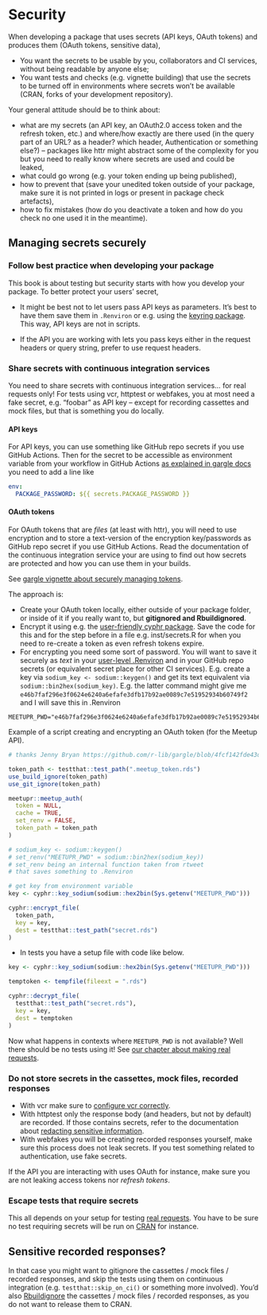 # Security {#security-chapter}

When developing a package that uses secrets (API keys, OAuth tokens) and produces them (OAuth tokens, sensitive data),

* You want the secrets to be usable by you, collaborators and CI services, without being readable by anyone else;
* You want tests and checks (e.g. vignette building) that use the secrets to be turned off in environments where secrets won't be available (CRAN, forks of your development repository).

Your general attitude should be to think about:

* what are my secrets (an API key, an OAuth2.0 access token and the refresh token, etc.) and where/how exactly are there used (in the query part of an URL? as a header? which header, Authentication or something else?) -- packages like httr might abstract some of the complexity for you but you need to really know where secrets are used and could be leaked,
* what could go wrong (e.g. your token ending up being published), 
* how to prevent that (save your unedited token outside of your package, make sure it is not printed in logs or present in package check artefacts), 
* how to fix mistakes (how do you deactivate a token and how do you check no one used it in the meantime).

## Managing secrets securely

### Follow best practice when developing your package

This book is about testing but security starts with how you develop your package.
To better protect your users' secret,

* It might be best not to let users pass API keys as parameters. It's best to have them save them in `.Renviron` or e.g. using the [keyring package](https://github.com/r-lib/keyring). This way, API keys are not in scripts.

* If the API you are working with lets you pass keys either in the request headers or query string, prefer to use request headers.

### Share secrets with continuous integration services

You need to share secrets with continuous integration services... for real requests only!
For tests using vcr, httptest or webfakes, you at most need a fake secret, e.g. "foobar" as API key -- except for recording cassettes and mock files, but that is something you do locally.

#### API keys

For API keys, you can use something like GitHub repo secrets if you use GitHub Actions.
Then for the secret to be accessible as environment variable from your workflow in GitHub Actions [as explained in gargle docs](https://gargle.r-lib.org/articles/articles/managing-tokens-securely.html#provide-environment-variable-to-other-services-1) you need to add a line like

```yaml
env:
  PACKAGE_PASSWORD: ${{ secrets.PACKAGE_PASSWORD }}
```

#### OAuth tokens

For OAuth tokens that are _files_ (at least with httr), you will need to use encryption and to store a text-version of the encryption key/passwords as GitHub repo secret if you use GitHub Actions. 
Read the documentation of the continuous integration service your are using to find out how secrets are protected and how you can use them in your builds.

See [gargle vignette about securely managing tokens](https://gargle.r-lib.org/articles/articles/managing-tokens-securely.html). 

The approach is:

  * Create your OAuth token locally, either outside of your package folder, or inside of it if you really want to, but **gitignored and Rbuildignored**.
  * Encrypt it using e.g. the [user-friendly cyphr package](https://docs.ropensci.org/cyphr/). Save the code for this and for the step before in a file e.g. inst/secrets.R for when you need to re-create a token as even refresh tokens expire.
  * For encrypting you need some sort of password. You will want to save it securely as _text_ in your [user-level .Renviron](https://rstats.wtf/r-startup.html#renviron) and in your GitHub repo secrets (or equivalent secret place for other CI services). E.g. create a key via `sodium_key <- sodium::keygen()` and get its text equivalent via `sodium::bin2hex(sodium_key)`. E.g. the latter command might give me `e46b7faf296e3f0624e6240a6efafe3dfb17b92ae0089c7e51952934b60749f2` and I will save this in .Renviron
  
```
MEETUPR_PWD="e46b7faf296e3f0624e6240a6efafe3dfb17b92ae0089c7e51952934b60749f2"
```
    
Example of a script creating and encrypting an OAuth token (for the Meetup API).

```r
# thanks Jenny Bryan https://github.com/r-lib/gargle/blob/4fcf142fde43d107c6a20f905052f24859133c30/R/secret.R

token_path <- testthat::test_path(".meetup_token.rds")
use_build_ignore(token_path)
use_git_ignore(token_path)

meetupr::meetup_auth(
  token = NULL,
  cache = TRUE,
  set_renv = FALSE,
  token_path = token_path
)

# sodium_key <- sodium::keygen()
# set_renv("MEETUPR_PWD" = sodium::bin2hex(sodium_key))
# set_renv being an internal function taken from rtweet
# that saves something to .Renviron

# get key from environment variable
key <- cyphr::key_sodium(sodium::hex2bin(Sys.getenv("MEETUPR_PWD")))

cyphr::encrypt_file(
  token_path,
  key = key,
  dest = testthat::test_path("secret.rds")
)
```

* In tests you have a setup file with code like below.

```r
key <- cyphr::key_sodium(sodium::hex2bin(Sys.getenv("MEETUPR_PWD")))

temptoken <- tempfile(fileext = ".rds")

cyphr::decrypt_file(
  testthat::test_path("secret.rds"),
  key = key,
  dest = temptoken
)
```

Now what happens in contexts where `MEETUPR_PWD` is not available?
Well there should be no tests using it!
See [our chapter about making real requests](#real-requests-chapter).

### Do not store secrets in the cassettes, mock files, recorded responses

* With vcr make sure to [configure vcr correctly](#vcr-security).
* With httptest only the response body (and headers, but not by default) are recorded. If those contains secrets, refer to the documentation about [redacting sensitive information](https://enpiar.com/r/httptest/articles/redacting.html).
* With webfakes you will be creating recorded responses yourself, make sure this process does not leak secrets. If you test something related to authentication, use fake secrets.

If the API you are interacting with uses OAuth for instance, make sure you are not leaking access tokens nor _refresh tokens_.

### Escape tests that require secrets

This all depends on your setup for testing [real requests](#real-requests-chapter).
You have to be sure no test requiring secrets will be run on [CRAN](#cran-preparedness) for instance.

## Sensitive recorded responses?

In that case you might want to gitignore the cassettes / mock files / recorded responses, 
and skip the tests using them on continuous integration (e.g. `testthat::skip_on_ci()` or something more involved).
You'd also [Rbuildignore](https://blog.r-hub.io/2020/05/20/rbuildignore/) the cassettes / mock files / recorded responses, as you do not want to release them to CRAN.